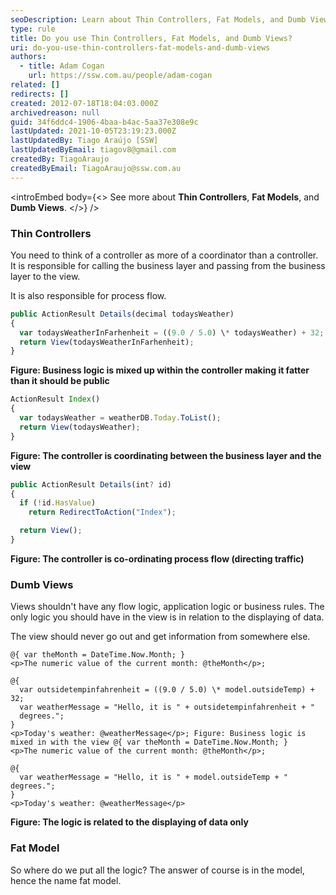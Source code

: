 ```yaml
---
seoDescription: Learn about Thin Controllers, Fat Models, and Dumb Views while discovering how to structure efficient software architecture.
type: rule
title: Do you use Thin Controllers, Fat Models, and Dumb Views?
uri: do-you-use-thin-controllers-fat-models-and-dumb-views
authors:
  - title: Adam Cogan
    url: https://ssw.com.au/people/adam-cogan
related: []
redirects: []
created: 2012-07-18T18:04:03.000Z
archivedreason: null
guid: 34f6ddc4-1906-4baa-b4ac-5aa37e308e9c
lastUpdated: 2021-10-05T23:19:23.000Z
lastUpdatedBy: Tiago Araújo [SSW]
lastUpdatedByEmail: tiagov8@gmail.com
createdBy: TiagoAraujo
createdByEmail: TiagoAraujo@ssw.com.au
---
```

<introEmbed
  body={<>
See more about **Thin Controllers**, **Fat Models**, and **Dumb Views**.
  </>}
/>
### Thin Controllers

You need to think of a controller as more of a coordinator than a controller.
It is responsible for calling the business layer and passing from the business layer to the view.

It is also responsible for process flow.

```javascript
public ActionResult Details(decimal todaysWeather)
{
  var todaysWeatherInFarhenheit = ((9.0 / 5.0) \* todaysWeather) + 32;
  return View(todaysWeatherInFarhenheit);
}
```

**Figure: Business logic is mixed up within the controller making it fatter than it should be public**

```javascript
ActionResult Index()
{
  var todaysWeather = weatherDB.Today.ToList();
  return View(todaysWeather);
}
```

**Figure: The controller is coordinating between the business layer and the view**

```javascript
public ActionResult Details(int? id)
{
  if (!id.HasValue)
    return RedirectToAction("Index");

  return View();
}
```

**Figure: The controller is co-ordinating process flow (directing traffic)**

### Dumb Views

Views shouldn't have any flow logic, application logic or business rules.
The only logic you should have in the view is in relation to the displaying of data.

The view should never go out and get information from somewhere else.

```razor
@{ var theMonth = DateTime.Now.Month; }
<p>The numeric value of the current month: @theMonth</p>;

@{
  var outsidetempinfahrenheit = ((9.0 / 5.0) \* model.outsideTemp) + 32;
  var weatherMessage = "Hello, it is " + outsidetempinfahrenheit + "
  degrees.";
}
<p>Today's weather: @weatherMessage</p>; Figure: Business logic is mixed in with the view @{ var theMonth = DateTime.Now.Month; }
<p>The numeric value of the current month: @theMonth</p>;

@{
  var weatherMessage = "Hello, it is " + model.outsideTemp + " degrees.";
}
<p>Today's weather: @weatherMessage</p>
```

**Figure: The logic is related to the displaying of data only**

### Fat Model

So where do we put all the logic? The answer of course is in the model, hence the name fat model.
